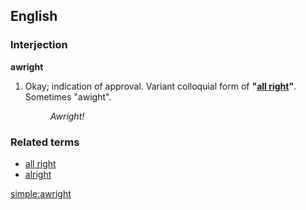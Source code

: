 ==English==

===Interjection===
'''awright'''

# {{context|slang|jocular|very|_|informal|or|intentionally incorrect}} Okay; indication of approval.  Variant colloquial form of '''"[[all right]]"'''. Sometimes "awight".
#: ''Awright!''

===Related terms===
*[[all right]]
*[[alright]]

[[simple:awright]]